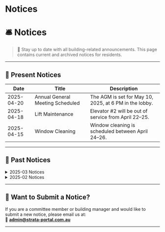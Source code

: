# Notices

# 🛎️ Notices

> 📢 Stay up to date with all building-related announcements. This page contains current and archived notices for residents.

---

## 📌 Present Notices

| Date       | Title                            | Description                                         |
|------------|----------------------------------|-----------------------------------------------------|
| 2025-04-20 | Annual General Meeting Scheduled | The AGM is set for May 10, 2025, at 6 PM in the lobby. |
| 2025-04-18 | Lift Maintenance                 | Elevator #2 will be out of service from April 22–25. |
| 2025-04-15 | Window Cleaning                  | Window cleaning is scheduled between April 24–26.   |

---

## 📂 Past Notices

<details>
<summary>2025-03 Notices</summary>

| Date       | Title                 | Description                                 |
|------------|-----------------------|---------------------------------------------|
| 2025-03-30 | Water Supply Repair   | Plumbing work completed on all floors.      |
| 2025-03-20 | Fire Drill Reminder   | A building-wide drill was conducted safely. |
| 2025-03-10 | Parking Bay Changes   | New allocations effective March 15, 2025.   |

</details>

<details>
<summary>2025-02 Notices</summary>

| Date       | Title               | Description                                |
|------------|---------------------|--------------------------------------------|
| 2025-02-25 | Pool Closure Notice | Pool reopened after maintenance.           |
| 2025-02-10 | Power Outage Notice | Planned outage resolved on schedule.       |

</details>

---

## 📝 Want to Submit a Notice?

If you are a committee member or building manager and would like to submit a new notice, please email us at:  
📧 **admin@strata-portal.com.au**

---

